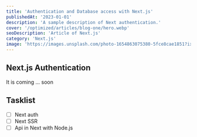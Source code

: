 ```yaml
---
title: 'Authentication and Database access with Next.js'
publishedAt: '2023-01-01'
description: 'A sample description of Next authentication.'
cover: '/optimized/articles/blog-one/hero.webp'
seoDescription: 'Article of Next.js'
category: 'Next.js'
image: 'https://images.unsplash.com/photo-1654863075380-5fce8cae1851?ixlib=rb-1.2.1&ixid=MnwxMjA3fDB8MHx0b3BpYy1mZWVkfDMyfGJvOGpRS1RhRTBZfHxlbnwwfHx8fA%3D%3D&auto=format&fit=crop&w=500&q=60'
---
```


## Next.js Authentication

It is coming ... soon

## Tasklist

* [ ] Next auth
* [ ] Next SSR
* [ ] Api in Next with Node.js